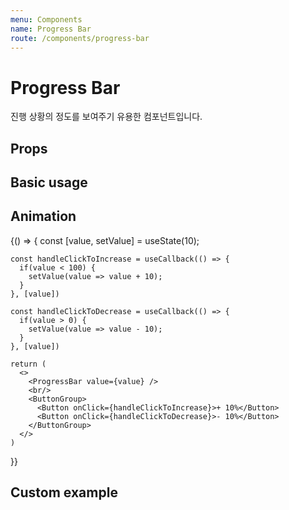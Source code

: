```yaml
---
menu: Components
name: Progress Bar
route: /components/progress-bar
---
```



# Progress Bar

진행 상황의 정도를 보여주기 유용한 컴포넌트입니다.

## Props

<PropsTable of={ProgressBar} />

## Basic usage

<Playground>
  <ProgressBar value={30} />
</Playground>

## Animation

<Playground>
  {() => {
    const [value, setValue] = useState(10);

    const handleClickToIncrease = useCallback(() => {
      if(value < 100) {
        setValue(value => value + 10);
      }
    }, [value])

    const handleClickToDecrease = useCallback(() => {
      if(value > 0) {
        setValue(value => value - 10);
      }
    }, [value])

    return (
      <>
        <ProgressBar value={value} />
        <br/>
        <ButtonGroup>
          <Button onClick={handleClickToIncrease}>+ 10%</Button>
          <Button onClick={handleClickToDecrease}>- 10%</Button>
        </ButtonGroup>
      </>
    )
  }}
</Playground>

## Custom example

<Playground>
  <ProgressBar value={80} backgroundColor="pink" barColor="red" height={8} />
</Playground>